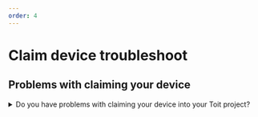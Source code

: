 ```yaml
---
order: 4
---
```


# Claim device troubleshoot

## Problems with claiming your device

<details>
  <summary>Do you have problems with claiming your device into your Toit project?</summary>

<Tabs>
<Tab label="YES">

...

</Tab>

<Tab label="NO">

If you have other problems or issues with getting your ESP32 setup with Toit, please reach out to the Toit engineering team. We are ready to help you get started using the Toit platform.
We are available via the integrated chat, via [Slack](https://chat.toit.io) or you can write us an email using developers@toit.io.

</Tab>
</Tabs>
</details>
